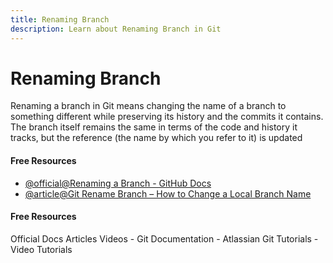 ```yaml
---
title: Renaming Branch
description: Learn about Renaming Branch in Git
---
```


# Renaming Branch

Renaming a branch in Git means changing the name of a branch to something different while preserving its history and the commits it contains. The branch itself remains the same in terms of the code and history it tracks, but the reference (the name by which you refer to it) is updated

#### Free Resources

- [@official@Renaming a Branch - GitHub Docs](https://docs.github.com/github/administering-a-repository/renaming-a-branch)
- [@article@Git Rename Branch – How to Change a Local Branch Name](https://www.freecodecamp.org/news/git-rename-branch-how-to-change-a-local-branch-name/)

#### Free Resources

<Tabs defaultValue="official">
<TabsList>
<TabsTrigger value="official">Official Docs</TabsTrigger>
<TabsTrigger value="article">Articles</TabsTrigger>
<TabsTrigger value="video">Videos</TabsTrigger>
</TabsList>

<TabsContent value="official">
- <Link href="https://git-scm.com/docs">Git Documentation</Link>
</TabsContent>
<TabsContent value="article">
- <Link href="https://www.atlassian.com/git/tutorials">Atlassian Git Tutorials</Link>
</TabsContent>
<TabsContent value="video">
- <Link href="https://www.youtube.com/results?search_query=git+renaming-branch+tutorial">Video Tutorials</Link>
</TabsContent>
</Tabs>

<Outlet path="3-git-branching/basics/renaming-branch" />
